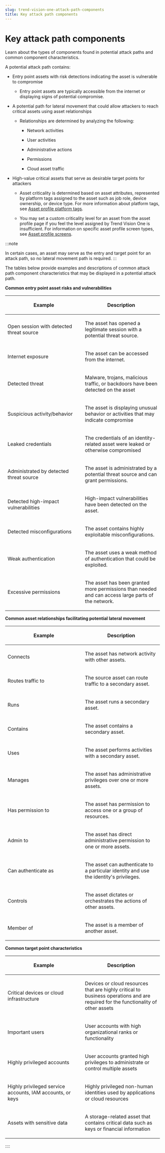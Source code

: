 ```yaml
---
slug: trend-vision-one-attack-path-components
title: Key attack path components
---
```

# Key attack path components

Learn about the types of components found in potential attack paths and common component characteristics.

A potential attack path contains:

- Entry point assets with risk detections indicating the asset is vulnerable to compromise

  - Entry point assets are typically accessible from the internet or displaying signs of potential compromise.

- A potential path for lateral movement that could allow attackers to reach critical assets using asset relationships

  - Relationships are determined by analyzing the following:

    - Network activities

    - User activities

    - Administrative actions

    - Permissions

    - Cloud asset traffic

- High-value critical assets that serve as desirable target points for attackers

  - Asset criticality is determined based on asset attributes, represented by platform tags assigned to the asset such as job role, device ownership, or device type. For more information about platform tags, see [Asset profile platform tags](asset-profile-tags.mdx).

  - You may set a custom criticality level for an asset from the asset profile page if you feel the level assigned by Trend Vision One is insufficient. For information on specific asset profile screen types, see [Asset profile screens](asset-profile-screens.mdx).

:::note

In certain cases, an asset may serve as the entry and target point for an attack path, so no lateral movement path is required.
:::

The tables below provide examples and descriptions of common attack path component characteristics that may be displayed in a potential attack path.

**Common entry point asset risks and vulnerabilities**

<table>
<colgroup>
<col style="width: 50%" />
<col style="width: 50%" />
</colgroup>
<thead>
<tr>
<th><p>Example</p></th>
<th><p>Description</p></th>
</tr>
</thead>
<tbody>
<tr>
<td><p>Open session with detected threat source</p></td>
<td><p>The asset has opened a legitimate session with a potential threat source.</p></td>
</tr>
<tr>
<td><p>Internet exposure</p></td>
<td><p>The asset can be accessed from the internet.</p></td>
</tr>
<tr>
<td><p>Detected threat</p></td>
<td><p>Malware, trojans, malicious traffic, or backdoors have been detected on the asset</p></td>
</tr>
<tr>
<td><p>Suspicious activity/behavior</p></td>
<td><p>The asset is displaying unusual behavior or activities that may indicate compromise</p></td>
</tr>
<tr>
<td><p>Leaked credentials</p></td>
<td><p>The credentials of an identity-related asset were leaked or otherwise compromised</p></td>
</tr>
<tr>
<td><p>Administrated by detected threat source</p></td>
<td><p>The asset is administrated by a potential threat source and can grant permissions.</p></td>
</tr>
<tr>
<td><p>Detected high-impact vulnerabilities</p></td>
<td><p>High-impact vulnerabilities have been detected on the asset.</p></td>
</tr>
<tr>
<td><p>Detected misconfigurations</p></td>
<td><p>The asset contains highly exploitable misconfigurations.</p></td>
</tr>
<tr>
<td><p>Weak authentication</p></td>
<td><p>The asset uses a weak method of authentication that could be exploited.</p></td>
</tr>
<tr>
<td><p>Excessive permissions</p></td>
<td><p>The asset has been granted more permissions than needed and can access large parts of the network.</p></td>
</tr>
</tbody>
</table>

**Common asset relationships facilitating potential lateral movement**

<table>
<colgroup>
<col style="width: 50%" />
<col style="width: 50%" />
</colgroup>
<thead>
<tr>
<th><p>Example</p></th>
<th><p>Description</p></th>
</tr>
</thead>
<tbody>
<tr>
<td><p>Connects</p></td>
<td><p>The asset has network activity with other assets.</p></td>
</tr>
<tr>
<td><p>Routes traffic to</p></td>
<td><p>The source asset can route traffic to a secondary asset.</p></td>
</tr>
<tr>
<td><p>Runs</p></td>
<td><p>The asset runs a secondary asset.</p></td>
</tr>
<tr>
<td><p>Contains</p></td>
<td><p>The asset contains a secondary asset.</p></td>
</tr>
<tr>
<td><p>Uses</p></td>
<td><p>The asset performs activities with a secondary asset.</p></td>
</tr>
<tr>
<td><p>Manages</p></td>
<td><p>The asset has administrative privileges over one or more assets.</p></td>
</tr>
<tr>
<td><p>Has permission to</p></td>
<td><p>The asset has permission to access one or a group of resources.</p></td>
</tr>
<tr>
<td><p>Admin to</p></td>
<td><p>The asset has direct administrative permission to one or more assets.</p></td>
</tr>
<tr>
<td><p>Can authenticate as</p></td>
<td><p>The asset can authenticate to a particular identity and use the identity's privileges.</p></td>
</tr>
<tr>
<td><p>Controls</p></td>
<td><p>The asset dictates or orchestrates the actions of other assets.</p></td>
</tr>
<tr>
<td><p>Member of</p></td>
<td><p>The asset is a member of another asset.</p></td>
</tr>
</tbody>
</table>

**Common target point characteristics**

<table>
<colgroup>
<col style="width: 50%" />
<col style="width: 50%" />
</colgroup>
<thead>
<tr>
<th><p>Example</p></th>
<th><p>Description</p></th>
</tr>
</thead>
<tbody>
<tr>
<td><p>Critical devices or cloud infrastructure</p></td>
<td><p>Devices or cloud resources that are highly critical to business operations and are required for the functionality of other assets</p></td>
</tr>
<tr>
<td><p>Important users</p></td>
<td><p>User accounts with high organizational ranks or functionality</p></td>
</tr>
<tr>
<td><p>Highly privileged accounts</p></td>
<td><p>User accounts granted high privileges to administrate or control multiple assets</p></td>
</tr>
<tr>
<td><p>Highly privileged service accounts, IAM accounts, or keys</p></td>
<td><p>Highly privileged non-human identities used by applications or cloud resources</p></td>
</tr>
<tr>
<td><p>Assets with sensitive data</p></td>
<td><p>A storage-related asset that contains critical data such as keys or financial information</p></td>
</tr>
</tbody>
</table>
::::
